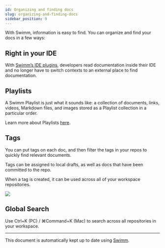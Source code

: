 ```yaml
---
id: Organizing and finding docs
slug: organizing-and-finding-docs
sidebar_position: 9
---
```


With Swimm, information is easy to find. You can organize and find your docs in a few ways:

## Right in your IDE

With [Swimm’s IDE plugins](https://docs.swimm.io/ide-integrations/ide-plugins), developers read documentation inside their IDE and no longer have to switch contexts to an external place to find documentation.

## Playlists

A Swimm Playlist is just what it sounds like: a collection of documents, links, videos, Markdown files, and images stored as a Playlist collection in a particular order.

Learn more about Playlists [here](https://docs.swimm.io/Features/Swimm-Playlists).

## Tags

You can put tags on each doc, and then filter the tags in your repos to quickly find relevant documents.

Tags can be assigned to local drafts, as well as docs that have been committed to the repo.

When a tag is created, it can be used across all of your workspace repositories.

![](../../static/img/doc-tags-filter.png)

## Global Search

Use Ctrl+K (PC) / ⌘Command+K (Mac) to search across all repositories in your workspace.


---
This document is automatically kept up to date using [Swimm](https://swimm.io).
